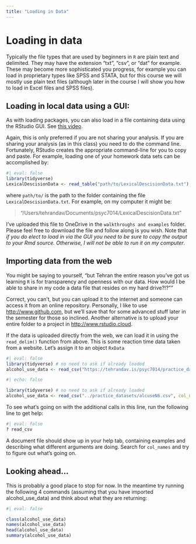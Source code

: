 ```yaml
---
title: "Loading in Data"
---
```




# Loading in data

Typically the file types that are used by beginners in `R` are plain text and delimited. They may have the extension "txt", "csv", or "dat" for example. These may become more sophisticated you progress, for example you can load in proprietary types like SPSS and STATA, but for this course we will mostly use plain text files (although later in the course I will show you how to load in Excel files and SPSS files).

## Loading in local data using a GUI:

As with loading packages, you can also load in a file containing data using the RStudio GUI. See [this video](https://youtu.be/NqvxpK495iU).

Again, this is only preferred if you are not sharing your analysis. If you are sharing your analysis (as in this class) you need to do the command line. Fortunately, RStudio creates the appropriate command-line for you to copy and paste. For example, loading one of your homework data sets can be accomplished by:

```r
#| eval: false
library(tidyverse)
LexicalDescisionData <- read_table("path/to/LexicalDescisionData.txt")
```

where `path/to/` is the path to the folder containing the file `LexicalDescisionData.txt`. For example, on my computer it might be: 

>"/Users/tehrandav/Documents/psyc7014/LexicalDescisionData.txt"

I've uploaded this file to OneDrive in the `walkthroughs and examples` folder. Please feel free to download the file and follow along is you wish. Note that *if you do elect to load in via the GUI you need to be sure to copy the output to your Rmd source. Otherwise, I will not be able to run it on my computer*.

## Importing data from the web

You might be saying to yourself, "but Tehran the entire reason you've got us learning `R` is for transparency and openness with our data. How would I be able to share in my code a data file that resides on my hard drive?!?""

Correct, you can't, but you can upload it to the internet and someone can access it from an online repository. Personally, I like to use [http://www.github.com](**Github**), but we'll save that for some advanced stuff later in the semester for those so inclined. Another alternative is to upload your entire folder to a project in [http://www.rstudio.cloud](**RStudio.cloud**).

If the data is uploaded directly from the web, we can load it in using the `read_delim()` function from above. This is some reaction time data taken from a website. Let's assign it to an object `RxData`



```r
#| eval: false
library(tidyverse) # no need to ask if already loaded
alcohol_use_data <- read_csv("https://tehrandav.is/psyc7014/practice_datasets/alcuseN6.csv", col_names = T)

```
```r
#| echo: false

library(tidyverse) # no need to ask if already loaded
alcohol_use_data <- read_csv("../practice_datasets/alcuseN6.csv", col_names = T)
```

To see what's going on with the additional calls in this line, run the following line to get help:

```r
#| eval: false
? read_csv
```

A document file should show up in your help tab, containing examples and describing what different arguments are doing. Search for `col_names` and try to figure out what's going on.

## Looking ahead...

This is probably a good place to stop for now. In the meantime try running the following 4 commands (assuming that you have imported alcohol_use_data) and think about what they are returning:

```r
#| eval: false

class(alcohol_use_data)
names(alcohol_use_data)
head(alcohol_use_data)
summary(alcohol_use_data)
```
